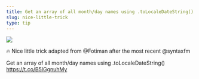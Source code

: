 ```yaml
---
title: Get an array of all month/day names using .toLocaleDateString() https://t.co/B5lGgnuhMy
slug: nice-little-trick
type: tip
---
```


![](../images/tweets/2018-11-2721.42.41-1067534197903056901-1.jpg)

🔥 Nice little trick adapted from @Fotiman after the most recent @syntaxfm 

Get an array of all month/day names using .toLocaleDateString() https://t.co/B5lGgnuhMy
